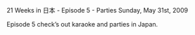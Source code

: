 21 Weeks in 日本 - Episode 5 - Parties
Sunday, May 31st, 2009

Episode 5 check’s out karaoke and parties in Japan.